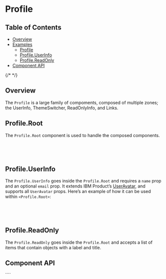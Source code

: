 
<Meta isTemplate />

# Profile

## Table of Contents

- [Overview](#overview)
- [Examples](#examples)
  - [Profile](#prpfile)
  - [Profile.UserInfo](#profileuserinfo)
  - [Profile.ReadOnly](#profilereadonly)
- [Component API](#component-api)

{/* <!-- END doctoc generated TOC please keep comment here to allow auto update --> */}

## Overview

The `Profile` is a large family of compoments, composed of multiple zones; the
UserInfo, ThemeSwitcher, ReadOnlyInfo, and Links.

<Canvas of={ProfileStories.Default} />

## Profile.Root

The `Profile.Root` component is used to handle the composed components.

```javascript
<Profile.Root label="Profile" renderIcon={<UserAvatar size={20} />}>
  <Profile.UserInfo name="Thomas J. Watson" email="thomas.watson@ibm.com" />
</Profile.Root>
```

## Profile.UserInfo

The `Profile.UserInfo` goes inside the `Profile.Root` and requires a `name` prop
and an optional `email` prop. It extends IBM Product’s
[UserAvatar](https://ibm-products.carbondesignsystem.com/?path=/docs/components-useravatar--docs&globals=viewport:basic),
and supports all `UserAvatar` props. Here’s an example of how it can be used
within `<Profile.Root>`:

```javascript
<Profile.Root label="Profile" renderIcon={<UserAvatar size={20} />}>
  <Profile.UserInfo name="Thomas J. Watson" email="thomas.watson@ibm.com" />
</Profile.Root>
```

## Profile.ReadOnly

The `Profile.ReadOnly` goes inside the `Profile.Root` and accepts a list of
items that contain objects with a label and title.

<Canvas of={ProfileStories.withReadOnly} />

## Component API

<ArgTypes />
````
